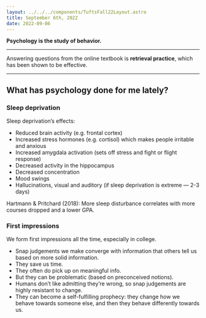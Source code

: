```yaml
---
layout: ../../../components/TuftsFall22Layout.astro
title: September 6th, 2022
date: 2022-09-06
---
```


**Psychology is the study of behavior.**

---

Answering questions from the online textbook is **retrieval practice**, which has been shown to be effective. 

---

## What has psychology done for me lately? 

### Sleep deprivation

Sleep deprivation’s effects: 

- Reduced brain activity (e.g. frontal cortex)
- Increased stress hormones (e.g. cortisol) which makes people irritable and anxious
- Increased amygdala activation (sets off stress and fight or flight response)
- Decreased activity in the hippocampus
- Decreased concentration
- Mood swings
- Hallucinations, visual and auditory (if sleep deprivation is extreme — 2-3 days)

Hartmann & Pritchard (2018): More sleep disturbance correlates with more courses dropped and a lower GPA. 

### First impressions

We form first impressions all the time, especially in college. 

- Snap judgements we make converge with information that others tell us based on more solid information. 
- They save us time.
- They often do pick up on meaningful info. 
- But they can be problematic (based on preconceived notions). 
- Humans don’t like admitting they’re wrong, so snap judgements are highly resistant to change. 
- They can become a self-fulfilling prophecy: they change how we behave towards someone else, and then they behave differently towards us. 